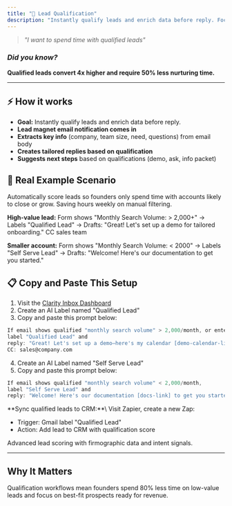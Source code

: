 ```yaml
---
title: "🎯 Lead Qualification"
description: "Instantly qualify leads and enrich data before reply. Focus on high-value prospects ready to buy."
---
```


> _"I want to spend time with qualified leads"_

### _Did you know?_

**Qualified leads convert 4x higher and require 50% less nurturing time.**

---

## ⚡️ How it works

- **Goal:** Instantly qualify leads and enrich data before reply.
- **Lead magnet email notification comes in**
- **Extracts key info** (company, team size, need, questions) from email body
- **Creates tailored replies based on qualification**
- **Suggests next steps** based on qualifications (demo, ask, info packet)

## 🔮 Real Example Scenario

Automatically score leads so founders only spend time with accounts likely to close or grow. Saving hours weekly on manual filtering.

**High-value lead:** Form shows "Monthly Search Volume: \> 2,000+" → Labels "Qualified Lead" → Drafts: "Great! Let's set up a demo for tailored onboarding." CC sales team

**Smaller account:** Form shows "Monthly Search Volume: \< 2000" → Labels "Self Serve Lead" → Drafts: "Welcome! Here's our documentation to get you started."

## 📋 Copy and Paste This Setup

1. Visit the [Clarity Inbox Dashboard](https://app.clarityinbox.com/dashboard)
2. Create an AI Label named "Qualified Lead"
3. Copy and paste this prompt below:

```c expandable
If email shows qualified "monthly search volume" > 2,000/month, or enterprise signals, 
label "Qualified Lead" and 
reply: "Great! Let's set up a demo—here's my calendar [demo-calendar-link]." 
CC: sales@company.com
```

4. Create an AI Label named "Self Serve Lead"
5. Copy and paste this prompt below:

```c expandable
If email shows qualified "monthly search volume" < 2,000/month,
label "Self Serve Lead" and 
reply: "Welcome! Here's our documentation [docs-link] to get you started."
```

<Accordion title="Advanced: CRM Sync">
  **Sync qualified leads to CRM:**\
  Visit Zapier, create a new Zap:

  - Trigger: Gmail label "Qualified Lead"
  - Action: Add lead to CRM with qualification score
</Accordion>

<Accordion title="Future Enhancement">
  Advanced lead scoring with firmographic data and intent signals.
</Accordion>

---

## Why It Matters

Qualification workflows mean founders spend 80% less time on low-value leads and focus on best-fit prospects ready for revenue.